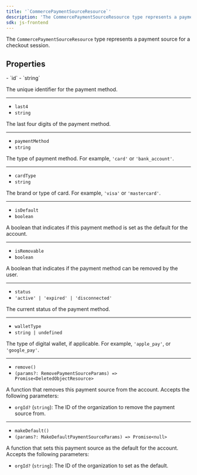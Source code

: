 ```yaml
---
title: '`CommercePaymentSourceResource`'
description: 'The CommercePaymentSourceResource type represents a payment source for a checkout session.'
sdk: js-frontend
---
```


The `CommercePaymentSourceResource` type represents a payment source for a checkout session.

## Properties

<Properties>
  - `id`
  - `string`

  The unique identifier for the payment method.

  ---

  - `last4`
  - `string`

  The last four digits of the payment method.

  ---

  - `paymentMethod`
  - `string`

  The type of payment method. For example, `'card'` or `'bank_account'`.

  ---

  - `cardType`
  - `string`

  The brand or type of card. For example, `'visa'` or `'mastercard'`.

  ---

  - `isDefault`
  - `boolean`

  A boolean that indicates if this payment method is set as the default for the account.

  ---

  - `isRemovable`
  - `boolean`

  A boolean that indicates if the payment method can be removed by the user.

  ---

  - `status`
  - `'active' | 'expired' | 'disconnected'`

  The current status of the payment method.

  ---

  - `walletType`
  - `string | undefined`

  The type of digital wallet, if applicable. For example, `'apple_pay'`, or `'google_pay'`.

  ---

  - `remove()`
  - `(params?: RemovePaymentSourceParams) => Promise<DeletedObjectResource>`

  A function that removes this payment source from the account. Accepts the following parameters:

  - `orgId?` (`string`): The ID of the organization to remove the payment source from.

  ---

  - `makeDefault()`
  - `(params?: MakeDefaultPaymentSourceParams) => Promise<null>`

  A function that sets this payment source as the default for the account. Accepts the following parameters:

  - `orgId?` (`string`): The ID of the organization to set as the default.
</Properties>
